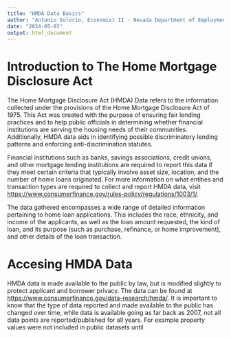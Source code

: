 ---
title: "HMDA Data Basics"
author: "Antonio Solorio, Economist II - Nevada Department of Employment Training and Rehabilitation"
date: "2024-05-03"
output: html_document
---

# Introduction to The Home Mortgage Disclosure Act

The Home Mortgage Disclosure Act (HMDA) Data refers to the information collected under the provisions of the Home Mortgage Disclosure Act of 1975. This Act was created with the purpose of ensuring fair lending practices and to help public officials in determining whether financial institutions are serving the housing needs of their communities. Additionally, HMDA data aids in identifying possible discriminatory lending patterns and enforcing anti-discrimination statutes.

Financial institutions such as banks, savings associations, credit unions, and other mortgage lending institutions are required to report this data if they meet certain criteria that typically involve asset size, location, and the number of home loans originated. For more information on what entities and transaction types are required to collect and report HMDA data, visit [https://www.consumerfinance.gov/rules-policy/regulations/1003/1/](https://www.consumerfinance.gov/rules-policy/regulations/1003/1/).

The data gathered encompasses a wide range of detailed information pertaining to home loan applications. This includes the race, ethnicity, and income of the applicants, as well as the loan amount requested, the kind of loan, and its purpose (such as purchase, refinance, or home improvement), and other details of the loan transaction.

# Accesing HMDA Data

HMDA data is made available to the public by law, but is modified slightly to protect applicant and borrower privacy. The data can be found at [https://www.consumerfinance.gov/data-research/hmda/](https://www.consumerfinance.gov/data-research/hmda/). It is important to know that the type of data reported and made available to the public has changed over time, while data is available going as far back as 2007, not all data points are reported/published for all years. For example property values were not included in public datasets until 

